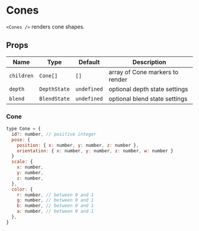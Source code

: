 
# Cones

`<Cones />` renders cone shapes.

## Props

| Name       | Type     | Default | Description                     |
| ---------- | -------- | ------- | ------------------------------- |
| `children` | `Cone[]` | `[]`    | array of Cone markers to render |
| `depth`    | `DepthState` | `undefined` | optional depth state settings   |
| `blend`    | `BlendState` | `undefined` | optional blend state settings   |

### Cone

```js
type Cone = {
  id?: number, // positive integer
  pose: {
    position: { x: number, y: number, z: number },
    orientation: { x: number, y: number, z: number, w: number }
  }
  scale: {
    x: number,
    y: number,
    z: number,
  },
  color: {
    r: number, // between 0 and 1
    g: number, // between 0 and 1
    b: number, // between 0 and 1
    a: number, // between 0 and 1
  },
}
```

<Cones />
